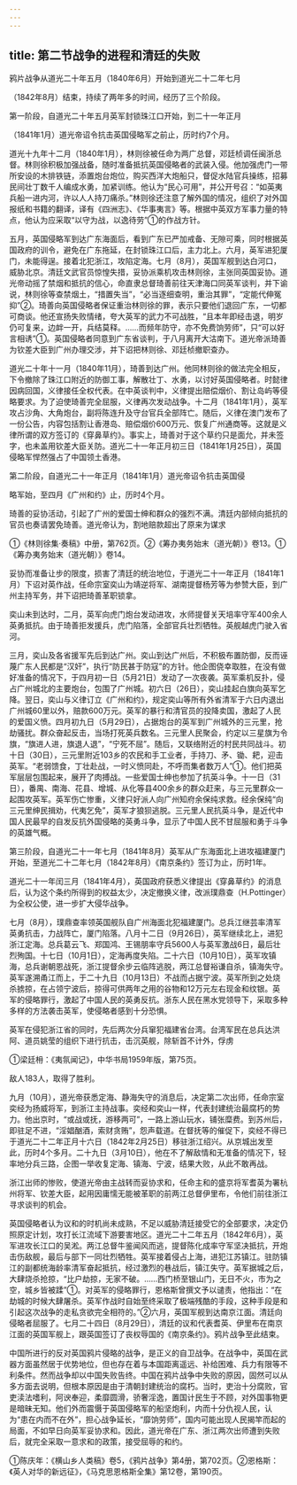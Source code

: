 ```yaml
---
---
---
```

title: 第二节战争的进程和清廷的失败
---



鸦片战争从道光二十年五月（1840年6月）开始到道光二十二年七月

（1842年8月）结束，持续了两年多的时间，经历了三个阶段。

第一阶段，自道光二十年五月英军封锁珠江口开始，到二十一年正月

（1841年1月）道光帝诏令抗击英国侵略军之前止，历时约7个月。

道光十九年十二月（1840年1月），林则徐被任命为两广总督，邓廷桢调任闽浙总督。林则徐积极加强战备，随时准备抵抗英国侵略者的武装入侵。他加强虎门一带所安设的木排铁链，添置炮台炮位，购买西洋大炮船只，督促水陆官兵操练，招募民间壮丁数千人编成水勇，加紧训练。他认为“民心可用”，并公开号召：“如英夷兵船一进内河，许以人人持刀痛杀。”林则徐还注意了解外国的情况，组织了对外国报纸和书籍的翻译，译有《四洲志》、《华事夷言》等。根据中英双方军事力量的特点，他认为应采取“以守为战，以逸待劳”①的作战方针。

五月，英国侵略军到达广东海面后，看到广东已严加戒备、无隙可乘，同时根据英国政府的训令，避免在广东拖延，在封锁珠江口后，主力北上。六月，英军进犯厦门，未能得逞。接着北犯浙江，攻陷定海。七月（8月），英国军舰到达白河口，威胁北京。清廷文武官员惊惶失措，妥协派乘机攻击林则徐，主张同英国妥协。道光帝动摇了禁烟和抵抗的信心，命直隶总督琦善前往天津海口同英军谈判，并下谕说，林则徐等查禁烟土，“措置失当”，“必当逐细查明，重治其罪”，“定能代伸冤抑”②。琦善向英国侵略者保证重治林则徐的罪，表示只要他们退回广东，一切都可商谈。他还宣扬失败情绪，夸大英军的武力不可战胜，“且本年即经击退，明岁仍可复来，边衅一开，兵结莫释。……而频年防守，亦不免费饷劳师”，只“可以好言相诱”①。英国侵略者同意到广东省谈判，于八月离开大沽南下。道光帝派琦善为钦差大臣到广州办理交涉，并下诏把林则徐、邓廷桢撤职查办。

道光二十年十一月（1840年11月），琦善到达广州。他同林则徐的做法完全相反，下令撤除了珠江口附近的防御工事，解散壮丁、水勇，以讨好英国侵略者。时懿律因病回国，义律接任全权代表。在中英谈判中，义律提出赔偿烟价、割让岛屿等侵略要求。为了迫使琦善完全屈服，义律再次发动战争。十二月（1841年1月），英军攻占沙角、大角炮台，副将陈连升及守台官兵全部阵亡。随后，义律在澳门发布了一份公告，内容包括割让香港岛、赔偿烟价600万元、恢复广州通商等。这就是义律所谓的双方签订的《穿鼻草约》。事实上，琦善对于这个草约只是面允，并未签字，也未盖用钦差大臣关防。道光二十一年正月初三日（1841年1月25日），英国侵略军悍然强占了中国领土香港。

第二阶段，自道光二十一年正月（1841年1月）道光帝诏令抗击英国侵

略军始，至四月《广州和约》止，历时4个月。

琦善的妥协活动，引起了广州的爱国士绅和群众的强烈不满。清廷内部倾向抵抗的官员也奏请罢免琦善。道光帝认为，割地赔款超出了原来为谋求

①《林则徐集·奏稿》中册，第762页。②《筹办夷务始末（道光朝）》卷13。①《筹办夷务始末（道光朝）》卷14。

妥协而准备让步的限度，损害了清廷的统治地位，于道光二十一年正月（1841年1月）下诏对英作战，任命宗室奕山为靖逆将军、湖南提督杨芳等为参赞大臣，到广州主持军务，并下诏把琦善革职锁拿。

奕山未到达时，二月，英军向虎门炮台发动进攻，水师提督关天培率守军400余人英勇抵抗。由于琦善拒发援兵，虎门陷落，全部官兵壮烈牺牲。英舰越虎门驶入省河。

三月，奕山及各省援军先后到达广州。奕山到达广州后，不积极布置防御，反而诬蔑广东人民都是“汉奸”，执行“防民甚于防寇”的方针。他企图侥幸取胜，在没有做好准备的情况下，于四月初一日（5月21日）发动了一次夜袭。英军乘机反扑，侵占广州城北的主要炮台，包围了广州城。初六日（26日），奕山挂起白旗向英军乞降。翌日，奕山与义律订立《广州和约》，规定奕山等所有外省清军于六日内退出广州城60里以外，赔款600万元。英军的暴行和清官员的投降卖国，激起了人民的爱国义愤。四月初九日（5月29日），占据炮台的英军到广州城外的三元里，抢劫骚扰。群众奋起反击，当场打死英兵数名。三元里人民聚会，约定以三星旗为令旗，“旗进人进，旗退人退”，“宁死不屈”。随后，又联络附近的村民共同战斗。初十日（30日），三元里附近103乡的农民和手工业者，手持刀、矛、锄、耙，迎击英军。“老弱馈食，丁壮赴战，一时义愤同赴，不呼而集者数万人”①。他们把英军层层包围起来，展开了肉搏战。一些爱国士绅也参加了抗英斗争。十一日（31日），番禺、南海、花县、增城、从化等县400余乡的群众赶来，与三元里群众一起围攻英军。英军伤亡惨重，义律只好派人向广州知府余保纯求救。经余保纯“向三元里绅民揖劝，代夷乞免”，英军才狼狈逃脱。三元里人民抗英斗争，是近代中国人民最早的自发反抗外国侵略的英勇斗争，显示了中国人民不甘屈服和勇于斗争的英雄气概。

第三阶段，自道光二十一年七月（1841年8月）英军从广东海面北上进攻福建厦门开始，至道光二十二年七月（1842年8月）《南京条约》签订为止，历时1年。

道光二十一年闰三月（1841年4月），英国政府获悉义律提出《穿鼻草约》的消息后，认为这个条约所得到的权益太少，决定撤换义律，改派璞鼎查（H.Pottinger）为全权公使，进一步扩大侵华战争。

七月（8月），璞鼎查率领英国舰队自广州海面北犯福建厦门。总兵江继芸率清军英勇抗击，力战阵亡，厦门陷落。八月十二日（9月26日），英军继续北上，进犯浙江定海。总兵葛云飞、郑国鸿、王锡朋率守兵5600人与英军激战6日，最后壮烈殉国。十七日（10月1日），定海再度失陷。二十六日（10月10日），英军攻镇海，总兵谢朝恩战死，浙江提督余步云临阵逃脱，两江总督裕谦自杀，镇海失守。英军遂溯甬江而上，于二十九日（10月13日）不战而占据宁波。英军所到之处烧杀掳掠，在占领宁波后，掠得可供两年之用的谷物和12万元左右现金和纹银。英军的侵略罪行，激起了中国人民的英勇反抗。浙东人民在黑水党领导下，采取多种多样的方法袭击英军，使侵略者感到十分恐惧。

英军在侵犯浙江省的同时，先后两次分兵窜犯福建省台湾。台湾军民在总兵达洪阿、道员姚莹的组织下进行抗击，击沉英舰，除斩首不计外，俘虏

①梁廷枏：《夷氛闻记》，中华书局1959年版，第75页。

敌人183人，取得了胜利。

九月（10月），道光帝获悉定海、静海失守的消息后，决定第二次出师，任命宗室奕经为扬威将军，到浙江主持战事。奕经和奕山一样，代表封建统治最腐朽的势力。他出京时，“或战或抚，游移两可”，一路上游山玩水，铺张糜费。到苏州后，即驻足不进，“淫娼酗酒，索财贪贿”，怨声载道。在督抚等的催促下，奕经不得已于道光二十二年正月十六日（1842年2月25日）移驻浙江绍兴。从京城出发至此，历时4个多月。二十九日（3月10日），他在不了解敌情和无准备的情况下，轻率地分兵三路，企图一举收复定海、镇海、宁波，结果大败，从此不敢再战。

浙江出师的惨败，使道光帝由主战转而妥协求和，任命主和的盛京将军耆英为署杭州将军、钦差大臣，起用因庸懦无能被革职的前两江总督伊里布，令他们前往浙江寻求谈判的机会。

英国侵略者认为议和的时机尚未成熟，不足以威胁清廷接受它的全部要求，决定仍照原定计划，攻打长江流域下游要害地区。道光二十二年五月（1842年6月），英军进攻长江口的吴淞。两江总督牛鉴闻风而逃，提督陈化成率守军坚决抵抗，开炮击伤敌舰，最后与部下一同壮烈牺牲。英军接着侵占上海，进犯江苏镇江。驻防镇江的副都统海龄率清军奋起抵抗，经过激烈的巷战后，镇江失守。英军据城之后，大肆烧杀抢掠，“比户劫掠，无家不破。……西门桥至银山门，无日不火，市为之空，城乡皆被蹂”①。对英军的侵略罪行，恩格斯曾撰文予以谴责，他指出：“在劫城的时候大肆屠杀。英军作战时自始至终采取了极端残酷的手段，这种手段是和引起这次战争的走私贪欲完全相符的。”②六月，英国军舰到达南京江面。清廷向侵略者屈服了。七月二十四日（8月29日），清廷的议和代表耆英、伊里布在南京江面的英国军舰上，跟英国签订了丧权辱国的《南京条约》。鸦片战争至此结束。

中国所进行的反对英国鸦片侵略的战争，是正义的自卫战争。在战争中，英国在武器方面虽然居于优势地位，但也存在着与本国距离遥远、补给困难、兵力有限等不利条件。然而战争却以中国失败告终。中国在鸦片战争中失败的原因，固然可以从多方面去说明，但根本原因是由于清朝封建统治的腐朽。当时，吏治十分腐败，官吏渎法嗜利，阿谀奉迎，柔靡圆滑，骄奢淫逸，置国计民生于不顾，对外国事物更是暗昧无知。他们外而震慑于英国侵略军的船坚炮利，内而十分仇视人民，认为“患在内而不在外”，担心战争延长，“靡饷劳师”，国内可能出现人民揭竿而起的局面，不如早日向英军妥协求和。因此，道光帝在广东、浙江两次出师遭到失败后，就完全采取一意求和的政策，接受屈辱的和约。

①陈庆年：《横山乡人类稿》卷5，《鸦片战争》第4册，第702页。②恩格斯：《英人对华的新远征》，《马克思恩格斯全集》第12卷，第190页。
